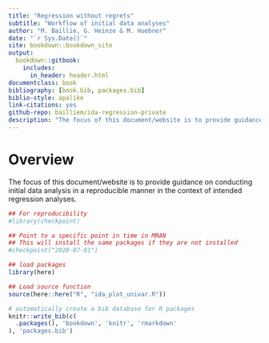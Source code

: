 ```yaml
--- 
title: "Regression without regrets"
subtitle: "Workflow of initial data analyses"
author: "M. Baillie, G. Heinze & M. Huebner"
date: "`r Sys.Date()`"
site: bookdown::bookdown_site
output: 
  bookdown::gitbook:
    includes:
      in_header: header.html
documentclass: book
bibliography: [book.bib, packages.bib]
biblio-style: apalike
link-citations: yes
github-repo: bailliem/ida-regression-private
description: "The focus of this document/website is to provide guidance on conducting initial data analysis in a reproducible manner in the context of intended regression analyses."
---
```



# Overview {-}

The focus of this document/website is to provide guidance on conducting initial data analysis in a reproducible manner in the context of intended regression analyses.

```r
## For reproducibility 
#library(checkpoint)

## Point to a specific point in time in MRAN
## This will install the same packages if they are not installed
#checkpoint("2020-07-01") 

## load packages
library(here)

## Load source function
source(here::here("R", "ida_plot_univar.R"))
```


```r
# automatically create a bib database for R packages
knitr::write_bib(c(
  .packages(), 'bookdown', 'knitr', 'rmarkdown'
), 'packages.bib')
```

